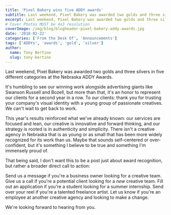 ```yaml
---
title: 'Pixel Bakery wins five ADDY awards'
subtitle: Last weekend, Pixel Bakery was awarded two golds and three silvers in five different categories at the Nebraska ADDY Awards.
excerpt: Last weekend, Pixel Bakery was awarded two golds and three silvers in five different categories at the Nebraska ADDY Awards.
# Cover Photos MUST be 4x3 resolution
coverImage: /img/blog/blogheader-pixel-bakery-addy-awards.jpg
date: '2018-02-22'
categories: ['From the Desk Of', 'Announcements']
tags: ['ADDYs', 'awards', 'gold', 'silver']
author:
  name: Tony Bertino
  slug: tony-bertino
---
```


Last weekend, Pixel Bakery was awarded two golds and three silvers in five different categories at the Nebraska ADDY Awards.

It's humbling to see our winning work alongside advertising giants like Swanson Russell and Bozell, but more than that, it's an honor to represent our clients for a second year in a row. To our clients: thank you for trusting your company's visual identity with a young group of passionate creatives. We can't wait to get back to work.

This year's results reinforced what we've already known: our services are focused and lean, our creative is innovative and forward thinking, and our strategy is rooted is in authenticity and simplicity. There isn't a creative agency in Nebraska that is as young or as small that has been more widely recognized for its work than us. Maybe that sounds self-centered or over-confident, but it's something I believe to be true and something I'm immensely proud of.

That being said, I don't want this to be a post just about award recognition, but rather a broader direct call to action:

Send us a message if you're a business owner looking for a creative team. Give us a call if you're a potential client looking for a _new_ creative team. Fill out an application if you're a student looking for a summer internship. Send over your reel if you're a talented freelance artist. Let us know if you're an employee at another creative agency and looking to make a change.

We're looking forward to hearing from you.

